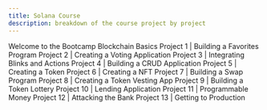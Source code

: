 ```yaml
---
title: Solana Course
description: breakdown of the course project by project
---
```


Welcome to the Bootcamp
Blockchain Basics
Project 1 | Building a Favorites Program
Project 2 | Creating a Voting Application
Project 3 | Integrating Blinks and Actions
Project 4 | Building a CRUD Application
Project 5 | Creating a Token
Project 6 | Creating a NFT
Project 7 | Building a Swap Program
Project 8 | Creating a Token Vesting App
Project 9 | Building a Token Lottery
Project 10 | Lending Application
Project 11 | Programmable Money
Project 12 | Attacking the Bank
Project 13 | Getting to Production

